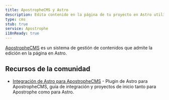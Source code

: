 ```yaml
---
title: ApostropheCMS y Astro
description: Edita contenido en la página de tu proyecto en Astro utilizando Apostrophe como tu CMS.
type: cms
stub: true
service: Apostrophe
i18nReady: true
---
```


[ApostropheCMS](https://apostrophecms.com/) es un sistema de gestión de contenidos que admite la edición en la página en Astro.

## Recursos de la comunidad

- [Integración de Astro para ApostropheCMS](https://apostrophecms.com/extensions/astro-integration) - Plugin de Astro para ApostropheCMS, guía de integración y proyectos de inicio tanto para Apostrophe como para Astro.